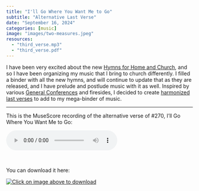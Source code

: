 ```yaml
--- 
title: "I'll Go Where You Want Me to Go" 
subtitle: "Alternative Last Verse" 
date: "September 16, 2024" 
categories: [music] 
image: "images/two-measures.jpeg" 
resources: 
  - "third_verse.mp3"
  - "third_verse.pdf"
---
```


I have been very excited about the new [Hymns for Home and Church](https://www.churchofjesuschrist.org/media/music/collections/hymns-for-home-and-church?lang=eng), and so I have been organizing my music that I bring to church differently. I filled a binder with all the new hymns, and will continue to update that as they are released, and I have prelude and postlude music with it as well. Inspired by various [General Conferences](https://www.youtube.com/watch?v=rP6J5UPSalM) and firesides, I decided to create [harmonized last verses](https://en.wikipedia.org/wiki/Last_verse_harmonisation) to add to my mega-binder of music. 

---

This is the MuseScore recording of the alternative verse of #270, I'll Go Where You Want Me to Go:

<audio controls>
<source src="third_verse.mp3" type="audio/mpeg">
</audio> 
\

You can download it here:

[![Click on image above to download](images/two-measures.jpeg)](third_verse.pdf)

